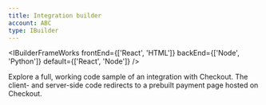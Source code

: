 ```yaml
---
title: Integration builder
account: ABC
type: IBuilder
---
```


<IBuilderFrameWorks frontEnd={['React', 'HTML']} backEnd={['Node', 'Python']} default={['React', 'Node']} />

<IBuilderHeader title="Frames builder">

Explore a full, working code sample of an integration with Checkout. The client- and server-side code redirects to a prebuilt payment page hosted on Checkout.

</IBuilderHeader>